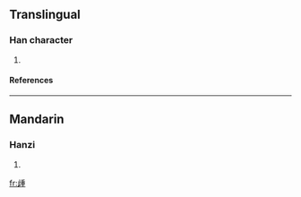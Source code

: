 ==Translingual==
===Han character===
{{Han char|rn=77|rad=止|as=09|sn=13|four=|canj=卜一竹十土 (YMHJG)}}
# {{defn|Han|sort=止09}}
====References====
{{Han ref|kx=0577.010|dkj=16325|dj=0967.160|hdz=21444.020|uh=6B71|ud=27505}}

----
==Mandarin==
===Hanzi===
{{cmn-hanzi|pin=[[kùi]] (kui4), [[zhǒng]] (zhong3)|wg=k'uei<sup>4</sup>, chung<sup>3</sup>}}
# {{defn|Mandarin}}

[[fr:歱]]
